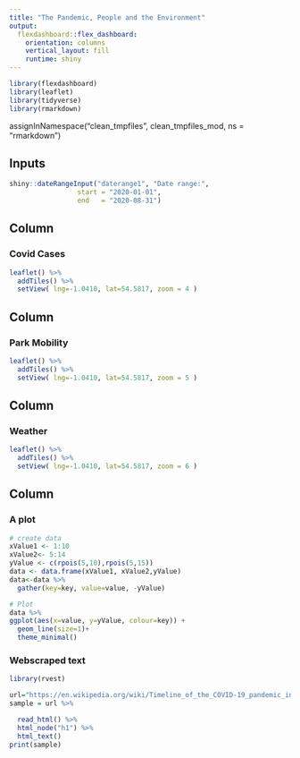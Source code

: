 ```yaml
---
title: "The Pandemic, People and the Environment"
output: 
  flexdashboard::flex_dashboard:
    orientation: columns
    vertical_layout: fill
    runtime: shiny
---
```


```r
library(flexdashboard)
library(leaflet)
library(tidyverse)
library(rmarkdown)
```

assignInNamespace("clean_tmpfiles", clean_tmpfiles_mod, ns = "rmarkdown")

Inputs {.sidebar data-width=200}
-------------------------------------

```r
shiny::dateRangeInput("daterange1", "Date range:",
                 start = "2020-01-01",
                 end   = "2020-08-31")

```
 
Column
-------------------------------------
    
### Covid Cases
    
```r
leaflet() %>% 
  addTiles() %>% 
  setView( lng=-1.0410, lat=54.5817, zoom = 4 )
```

Column
-------------------------------------
        
### Park Mobility

```r
leaflet() %>% 
  addTiles() %>% 
  setView( lng=-1.0410, lat=54.5817, zoom = 5 )
```

Column
-------------------------------------
    
### Weather
    
```r
leaflet() %>% 
  addTiles() %>% 
  setView( lng=-1.0410, lat=54.5817, zoom = 6 )
```

Column
-------------------------------------

### A plot
    
```r
# create data
xValue1 <- 1:10
xValue2<- 5:14
yValue <- c(rpois(5,10),rpois(5,15))
data <- data.frame(xValue1, xValue2,yValue)
data<-data %>% 
  gather(key=key, value=value, -yValue)

# Plot
data %>% 
ggplot(aes(x=value, y=yValue, colour=key)) +
  geom_line(size=1)+
  theme_minimal()

```
    
### Webscraped text

```r
library(rvest)

url="https://en.wikipedia.org/wiki/Timeline_of_the_COVID-19_pandemic_in_the_United_Kingdom"
sample = url %>%

  read_html() %>%
  html_node("h1") %>% 
  html_text()
print(sample)

```
